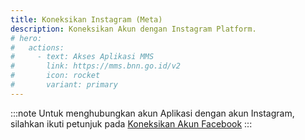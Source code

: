 ```yaml
---
title: Koneksikan Instagram (Meta)
description: Koneksikan Akun dengan Instagram Platform.
# hero:
#   actions:
#     - text: Akses Aplikasi MMS
#       link: https://mms.bnn.go.id/v2
#       icon: rocket
#       variant: primary
---
```



:::note
Untuk menghubungkan akun Aplikasi dengan akun Instagram, silahkan ikuti petunjuk pada [Koneksikan Akun Facebook](/id/medsos/koneksi-fb/)
:::

<ImageComponent />
